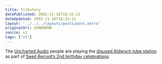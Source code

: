 ```yaml
---
title: Tributary
datePublished: 2002-11-16T18:33:21
dateUpdated: 2002-11-16T18:33:21
layout: "../../../layouts/posts/post.astro"
originalUrl: $UNKNOWN
source: v1
tags: ["v1"]
---
```


The [Uncharted Audio][1] people are playing the [disused Aldwych tube station][2] as part of [Seed Record&#8217;s 2nd birthday celebrations][3].

[1]: http://www.unchartedaudio.com/news/ "Uncharted Audio: News"
[2]: http://www.starfury.demon.co.uk/uground/aldwych.html "Underground History: Aldwych Underground Station"
[3]: http://ardisson.net/seed/ "ardisson.net: Seed Records Birthday Lineup"
